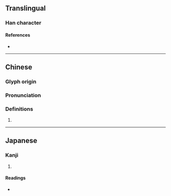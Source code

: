 {{character info}}
==Translingual==

===Han character===
{{Han char|rn=85|rad=水|as=15|sn=18|four=|canj=EQOC|ids=⿰氵賛}}

====References====
* {{Han ref|kx=0658.070|dkj=18564|hdz=31776.030|uh=6FFD|ud=28669}}

----

==Chinese==
{{zh-forms}}

===Glyph origin===
{{Han etym}}

===Pronunciation===
{{zh-pron
|m=zàn
|m-s=
|dg=
|c=
|c-t=
|g=
|h=pfs=
|j=
|mb=
|md=
|mn=
|mn-t=
|w=
|x=
|mc=y
|oc=y
|cat=v
}}

===Definitions===
{{head|zh|Han character}}

# {{zh-alt-form|灒}}

----

==Japanese==

===Kanji===
{{ja-kanji|grade=|rs=水15}}

# {{rfdef|ja|sort=水15}}

====Readings====
* {{ja-readings|on=[[さん]] (san)|kun=}}